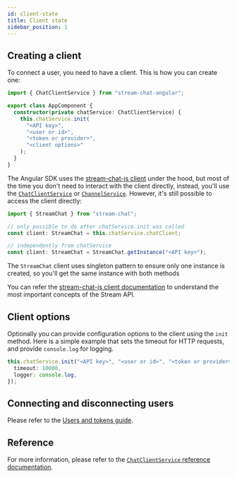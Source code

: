 ```yaml
---
id: client-state
title: Client state
sidebar_position: 1
---
```


## Creating a client

To connect a user, you need to have a client. This is how you can create one:

```ts
import { ChatClientService } from "stream-chat-angular";

export class AppComponent {
  constructor(private chatService: ChatClientService) {
    this.chatService.init(
      "<API key>",
      "<user or id>",
      "<token or provider>",
      "<client options>"
    );
  }
}
```

The Angular SDK uses the [stream-chat-js client](https://github.com/GetStream/stream-chat-js) under the hood, but most of the time you don't need to interact with the client directly, instead, you'll use the [`ChatClientService`](../../services/ChatClientService) or [`ChannelService`](../../services/ChannelService). However, it's still possible to access the client directly:

```ts
import { StreamChat } from "stream-chat";

// only possible to do after chatService.init was called
const client: StreamChat = this.chatService.chatClient;

// independently from chatService
const client: StreamChat = StreamChat.getInstance("<API key>");
```

The `StreamChat` client uses singleton pattern to ensure only one instance is created, so you'll get the same instance with both methods

You can refer the [stream-chat-js client documentation](https://getstream.io/chat/docs/javascript/?language=javascript) to understand the most important concepts of the Stream API.

## Client options

Optionally you can provide configuration options to the client using the `init` method. Here is a simple example that sets the timeout for HTTP requests, and provide `console.log` for logging.

```ts
this.chatService.init("<API key>", "<user or id>", "<token or provider>", {
  timeout: 10000,
  logger: console.log,
});
```

## Connecting and disconnecting users

Please refer to the [Users and tokens guide](../../concepts/users-and-tokens/).

## Reference

For more information, please refer to the [`ChatClientService` reference documentation](../../services/ChatClientService).
